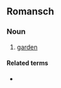==Romansch==

===Noun===
{{infl|rm|noun|gender=m}}

# [[garden]]

====Related terms====
* {{l|rm|iert}} {{i|a fruit or vegetable garden}}